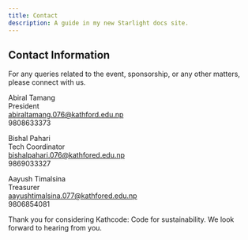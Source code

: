 ```yaml
---
title: Contact
description: A guide in my new Starlight docs site.
---
```


## Contact Information

For any queries related to the event, sponsorship, or any other matters, please connect with us.

Abiral Tamang  
President  
abiraltamang.076@kathford.edu.np  
9808633373

Bishal Pahari  
Tech Coordinator  
bishalpahari.076@kathfored.edu.np  
9869033327

Aayush Timalsina  
Treasurer  
aayushtimalsina.077@kathfored.edu.np  
9806854081

Thank you for considering Kathcode: Code for sustainability. We look forward to hearing from you.
